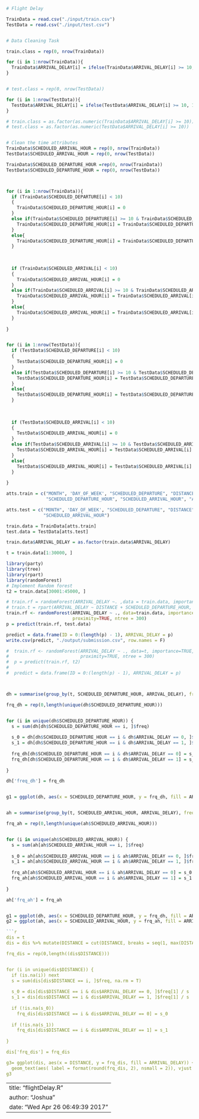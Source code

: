 
```r
# Flight Delay

TrainData = read.csv("./input/train.csv")
TestData = read.csv("./input/test.csv")


# Data Cleaning Task

train.class = rep(0, nrow(TrainData))

for (i in 1:nrow(TrainData)){
  TrainData$ARRIVAL_DELAY[i] = ifelse(TrainData$ARRIVAL_DELAY[i] >= 10, 1, 0)
}


# test.class = rep(0, nrow(TestData))

for (i in 1:nrow(TestData)){
  TestData$ARRIVAL_DELAY[i] = ifelse(TestData$ARRIVAL_DELAY[i] >= 10, 1, 0)
}

# train.class = as.factor(as.numeric(TrainData$ARRIVAL_DELAY[i] >= 10))
# test.class = as.factor(as.numeric(TestData$ARRIVAL_DELAY[i] >= 10))


# Clean the time attributes
TrainData$SCHEDULED_ARRIVAL_HOUR = rep(0, nrow(TrainData))
TestData$SCHEDULED_ARRIVAL_HOUR = rep(0, nrow(TestData))

TrainData$SCHEDULED_DEPARTURE_HOUR =rep(0, nrow(TrainData))
TestData$SCHEDULED_DEPARTURE_HOUR = rep(0, nrow(TestData))



for (i in 1:nrow(TrainData)){
  if (TrainData$SCHEDULED_DEPARTURE[i] < 10)
  {
    TrainData$SCHEDULED_DEPARTURE_HOUR[i] = 0
  }
  else if(TrainData$SCHEDULED_DEPARTURE[i] >= 10 & TrainData$SCHEDULED_DEPARTURE[i] <100){
    TrainData$SCHEDULED_DEPARTURE_HOUR[i] = TrainData$SCHEDULED_DEPARTURE[i] %/% 10
  }
  else{
    TrainData$SCHEDULED_DEPARTURE_HOUR[i] = TrainData$SCHEDULED_DEPARTURE[i] %/% 100
  }
  
  
  
  if (TrainData$SCHEDULED_ARRIVAL[i] < 10)
  {
    TrainData$SCHEDULED_ARRIVAL_HOUR[i] = 0
  }
  else if(TrainData$SCHEDULED_ARRIVAL[i] >= 10 & TrainData$SCHEDULED_ARRIVAL[i] <100){
    TrainData$SCHEDULED_ARRIVAL_HOUR[i] = TrainData$SCHEDULED_ARRIVAL[i] %/% 10
  }
  else{
    TrainData$SCHEDULED_ARRIVAL_HOUR[i] = TrainData$SCHEDULED_ARRIVAL[i] %/% 100
  }
  
}


for (i in 1:nrow(TestData)){
  if (TestData$SCHEDULED_DEPARTURE[i] < 10)
  {
    TestData$SCHEDULED_DEPARTURE_HOUR[i] = 0
  }
  else if(TestData$SCHEDULED_DEPARTURE[i] >= 10 & TestData$SCHEDULED_DEPARTURE[i] <100){
    TestData$SCHEDULED_DEPARTURE_HOUR[i] = TestData$SCHEDULED_DEPARTURE[i] %/% 10
  }
  else{
    TestData$SCHEDULED_DEPARTURE_HOUR[i] = TestData$SCHEDULED_DEPARTURE[i] %/% 100
  }
  
  
  
  if (TestData$SCHEDULED_ARRIVAL[i] < 10)
  {
    TestData$SCHEDULED_ARRIVAL_HOUR[i] = 0
  }
  else if(TestData$SCHEDULED_ARRIVAL[i] >= 10 & TestData$SCHEDULED_ARRIVAL[i] <100){
    TestData$SCHEDULED_ARRIVAL_HOUR[i] = TestData$SCHEDULED_ARRIVAL[i] %/% 10
  }
  else{
    TestData$SCHEDULED_ARRIVAL_HOUR[i] = TestData$SCHEDULED_ARRIVAL[i] %/% 100
  }
  
}

atts.train = c("MONTH", 'DAY_OF_WEEK', "SCHEDULED_DEPARTURE", "DISTANCE",
               "SCHEDULED_DEPARTURE_HOUR", "SCHEDULED_ARRIVAL_HOUR", "ARRIVAL_DELAY")

atts.test = c("MONTH", 'DAY_OF_WEEK', "SCHEDULED_DEPARTURE", "DISTANCE","SCHEDULED_DEPARTURE_HOUR",
              "SCHEDULED_ARRIVAL_HOUR")

train.data = TrainData[atts.train]
test.data = TestData[atts.test]

train.data$ARRIVAL_DELAY = as.factor(train.data$ARRIVAL_DELAY)

t = train.data[1:30000, ]

library(party)
library(tree)
library(rpart)
library(randomForest)
# Implement Random forest
t2 = train.data[30001:45000, ]

# train.rf = randomForest(ARRIVAL_DELAY ~. ,data = train.data, importance = T, proxiimity = T)
# train.t = rpart(ARRIVAL_DELAY ~ DISTANCE + SCHEDULED_DEPARTURE_HOUR, data = train.data)
train.rf <- randomForest(ARRIVAL_DELAY ~ ., data=train.data, importance=TRUE,
                         proximity=TRUE, ntree = 300)
p = predict(train.rf, test.data)

predict = data.frame(ID = 0:(length(p) - 1), ARRIVAL_DELAY = p)
write.csv(predict, "./output/submission.csv", row.names = F)

#  train.rf <- randomForest(ARRIVAL_DELAY ~ ., data=t, importance=TRUE,
#                           proximity=TRUE, ntree = 300)
#  p = predict(train.rf, t2)
#  
#  predict = data.frame(ID = 0:(length(p) - 1), ARRIVAL_DELAY = p)



dh = summarise(group_by(t, SCHEDULED_DEPARTURE_HOUR, ARRIVAL_DELAY), freq = n())

frq_dh = rep(0,length(unique(dh$SCHEDULED_DEPARTURE_HOUR)))


for (i in unique(dh$SCHEDULED_DEPARTURE_HOUR)) {
  s = sum(dh[dh$SCHEDULED_DEPARTURE_HOUR == i, ]$freq)
  
  s_0 = dh[dh$SCHEDULED_DEPARTURE_HOUR == i & dh$ARRIVAL_DELAY == 0, ]$freq / s
  s_1 = dh[dh$SCHEDULED_DEPARTURE_HOUR == i & dh$ARRIVAL_DELAY == 1, ]$freq / s
  
  frq_dh[dh$SCHEDULED_DEPARTURE_HOUR == i & dh$ARRIVAL_DELAY == 0] = s_0
  frq_dh[dh$SCHEDULED_DEPARTURE_HOUR == i & dh$ARRIVAL_DELAY == 1] = s_1
  
}

dh['freq_dh'] = frq_dh


g1 = ggplot(dh, aes(x = SCHEDULED_DEPARTURE_HOUR, y = frq_dh, fill = ARRIVAL_DELAY)) + geom_bar( stat = "identity", alpha = 0.4)


ah = summarise(group_by(t, SCHEDULED_ARRIVAL_HOUR, ARRIVAL_DELAY), freq = n())

frq_ah = rep(0,length(unique(ah$SCHEDULED_ARRIVAL_HOUR)))


for (i in unique(ah$SCHEDULED_ARRIVAL_HOUR)) {
  s = sum(ah[ah$SCHEDULED_ARRIVAL_HOUR == i, ]$freq)
  
  s_0 = ah[ah$SCHEDULED_ARRIVAL_HOUR == i & ah$ARRIVAL_DELAY == 0, ]$freq / s
  s_1 = ah[ah$SCHEDULED_ARRIVAL_HOUR == i & ah$ARRIVAL_DELAY == 1, ]$freq / s
  
  frq_ah[ah$SCHEDULED_ARRIVAL_HOUR == i & ah$ARRIVAL_DELAY == 0] = s_0
  frq_ah[ah$SCHEDULED_ARRIVAL_HOUR == i & ah$ARRIVAL_DELAY == 1] = s_1
  
}

ah['frq_ah'] = frq_ah


g1 = ggplot(dh, aes(x = SCHEDULED_DEPARTURE_HOUR, y = frq_dh, fill = ARRIVAL_DELAY)) + geom_bar( stat = "identity", alpha = 0.4)
g2 = ggplot(ah, aes(x = SCHEDULED_ARRIVAL_HOUR, y = frq_ah, fill = ARRIVAL_DELAY)) + geom_bar( stat = "identity", alpha = 0.4)

```r

dis = t
dis = dis %>% mutate(DISTANCE = cut(DISTANCE, breaks = seq(1, max(DISTANCE) + 10, 300))) %>% group_by(DISTANCE,ARRIVAL_DELAY) %>% summarise(freq = n())

frq_dis = rep(0,length((dis$DISTANCE)))


for (i in unique(dis$DISTANCE)) {
  if (is.na(i)) next
  s = sum(dis[dis$DISTANCE == i, ]$freq, na.rm = T)
  
  s_0 = dis[dis$DISTANCE == i & dis$ARRIVAL_DELAY == 0, ]$freq[1] / s
  s_1 = dis[dis$DISTANCE == i & dis$ARRIVAL_DELAY == 1, ]$freq[1] / s
  
  if (!is.na(s_0))
    frq_dis[dis$DISTANCE == i & dis$ARRIVAL_DELAY == 0] = s_0
  
  if (!is.na(s_1))
    frq_dis[dis$DISTANCE == i & dis$ARRIVAL_DELAY == 1] = s_1
  
}

dis['frq_dis'] = frq_dis

g3= ggplot(dis, aes(x = DISTANCE, y = frq_dis, fill = ARRIVAL_DELAY)) + geom_bar( stat = "identity", alpha = 0.4)+
  geom_text(aes( label = format(round(frq_dis, 2), nsmall = 2)), vjust = -0.2))
g3
```


---
title: "flightDelay.R"
author: "Joshua"
date: "Wed Apr 26 06:49:39 2017"
---
